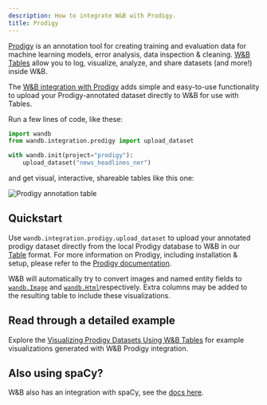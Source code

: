 ```yaml
---
description: How to integrate W&B with Prodigy.
title: Prodigy
---
```


[Prodigy](https://prodi.gy/) is an annotation tool for creating training and evaluation data for machine learning models, error analysis, data inspection & cleaning. [W&B Tables](/models/tables/tables-walkthrough/) allow you to log, visualize, analyze, and share datasets (and more!) inside W&B.

The [W&B integration with Prodigy](https://github.com/wandb/wandb/blob/master/wandb/integration/prodigy/prodigy.py) adds simple and easy-to-use functionality to upload your Prodigy-annotated dataset directly to W&B for use with Tables.

Run a few lines of code, like these:

```python
import wandb
from wandb.integration.prodigy import upload_dataset

with wandb.init(project="prodigy"):
    upload_dataset("news_headlines_ner")
```

and get visual, interactive, shareable tables like this one:

<Frame>
    <img src="/images/integrations/prodigy_interactive_visual.png" alt="Prodigy annotation table"  />
</Frame>

## Quickstart

Use `wandb.integration.prodigy.upload_dataset` to upload your annotated prodigy dataset directly from the local Prodigy database to W&B in our [Table](/models/ref/python/data-types/table) format. For more information on Prodigy, including installation & setup, please refer to the [Prodigy documentation](https://prodi.gy/docs/).

W&B will automatically try to convert images and named entity fields to [`wandb.Image`](/models/ref/python/data-types/image) and [`wandb.Html`](/models/ref/python/data-types/html)respectively. Extra columns may be added to the resulting table to include these visualizations.

## Read through a detailed example

Explore the [Visualizing Prodigy Datasets Using W&B Tables](https://wandb.ai/kshen/prodigy/reports/Visualizing-Prodigy-Datasets-Using-W-B-Tables--Vmlldzo5NDE2MTc) for example visualizations generated with W&B Prodigy integration.  

## Also using spaCy?

W&B also has an integration with spaCy, see the [docs here](/models/integrations/spacy).